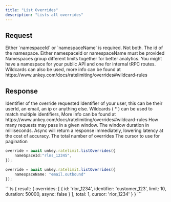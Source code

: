 ```yaml
---
title: "List Overrides"
description: "Lists all overrides"
---
```


## Request

<Warning>
Either `namespaceId` or `namespaceName` is required. Not both.
</Warning>

<ParamField body="namespaceId" type="string">
The id of the namespace. Either namespaceId or namespaceName must be provided
</ParamField>

<ParamField body="namespaceName" type="string">
Namespaces group different limits together for better analytics. You might have a namespace for your public API and one for internal tRPC routes. Wildcards can also be used, more info can be found at https://www.unkey.com/docs/ratelimiting/overrides#wildcard-rules
</ParamField>

## Response

<ResponseField name="result">
<Expandable title="properties" defaultOpen>

<ResponseField name="overrides" type="Array" required>

 <Expandable>
  <ParamField body="id" type="string" required>
Identifier of the override requested
</ParamField>

<ParamField body="identifier" type="string" required>
Identifier of your user, this can be their userId, an email, an ip or anything else. Wildcards ( * ) can be used to match multiple identifiers, More info can be found at https://www.unkey.com/docs/ratelimiting/overrides#wildcard-rules
</ParamField>

<ParamField body="limit" type="number" required>
How many requests may pass in a given window.
</ParamField>

<ParamField body="duration" type="number" required>
The window duration in milliseconds.
</ParamField>

<ParamField body="async" type="boolean">
Async will return a response immediately, lowering latency at the cost of accuracy.
</ParamField>

 </Expandable>
</ResponseField>

<ResponseField name="total" type="number" required>
The total number of overrides
</ResponseField>
<ResponseField name="cursor" type="string">
The cursor to use for pagination
</ResponseField>
 </Expandable>

</ResponseField>


<RequestExample>
  
```ts
override = await unkey.ratelimit.listOverrides({
    nameSpaceId:"rlns_12345", 
});
```
```ts
override = await unkey.ratelimit.listOverrides({
    namespaceName: "email.outbound"
});
```
</RequestExample>

<ResponseExample>
```ts
{
  result: {
    overrides: [
       {
        id: 'rlor_1234',
        identifier: 'customer_123',
        limit: 10,
        duration: 50000,
        async: false
      }
    ],
    total: 1,
    cursor: 'rlor_1234'
  }
}
```

</ResponseExample>